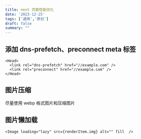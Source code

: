 ```yaml
---
title: next 页面性能优化
date: '2023-12-25'
tags: ['通用','原创']
draft: false
summary: ""
---
```


<TOCInlineWithSticky toc={props.toc} />

## 添加 dns-prefetch、preconnect meta 标签

```tsx
<Head>
  <link rel="dns-prefetch" href="//example.com" />
  <link rel="preconnect" href="//example.com" />
</Head>
```

## 图片压缩

尽量使用 webp 格式图片和压缩图片

## 图片懒加载

```tsx
<Image loading="lazy" src={renderItem.img} alt="" fill  />
```